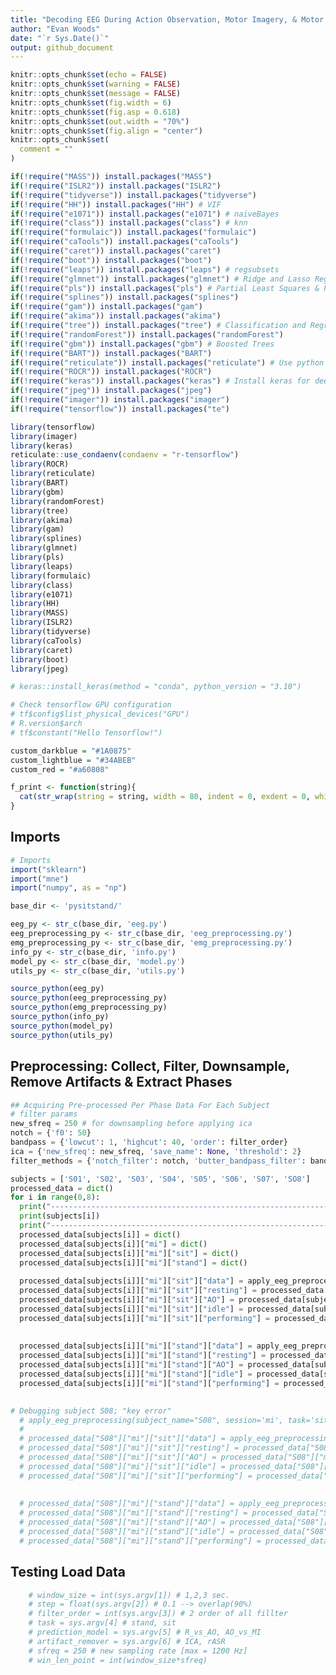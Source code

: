 ```yaml
---
title: "Decoding EEG During Action Observation, Motor Imagery, & Motor Execution"
author: "Evan Woods"
date: "`r Sys.Date()`"
output: github_document
---
```


```r
knitr::opts_chunk$set(echo = FALSE)
knitr::opts_chunk$set(warning = FALSE)
knitr::opts_chunk$set(message = FALSE)
knitr::opts_chunk$set(fig.width = 6)
knitr::opts_chunk$set(fig.asp = 0.618)
knitr::opts_chunk$set(out.width = "70%")
knitr::opts_chunk$set(fig.align = "center")
knitr::opts_chunk$set(
  comment = ""
)
```

```r
if(!require("MASS")) install.packages("MASS")
if(!require("ISLR2")) install.packages("ISLR2")
if(!require("tidyverse")) install.packages("tidyverse")
if(!require("HH")) install.packages("HH") # VIF
if(!require("e1071")) install.packages("e1071") # naiveBayes
if(!require("class")) install.packages("class") # knn
if(!require("formulaic")) install.packages("formulaic")
if(!require("caTools")) install.packages("caTools")
if(!require("caret")) install.packages("caret")
if(!require("boot")) install.packages("boot")
if(!require("leaps")) install.packages("leaps") # regsubsets
if(!require("glmnet")) install.packages("glmnet") # Ridge and Lasso Regression
if(!require("pls")) install.packages("pls") # Partial Least Squares & Principal Component Regression
if(!require("splines")) install.packages("splines")
if(!require("gam")) install.packages("gam")
if(!require("akima")) install.packages("akima")
if(!require("tree")) install.packages("tree") # Classification and Regression Trees
if(!require("randomForest")) install.packages("randomForest")
if(!require("gbm")) install.packages("gbm") # Boosted Trees
if(!require("BART")) install.packages("BART")
if(!require("reticulate")) install.packages("reticulate") # Use python objects in R
if(!require("ROCR")) install.packages("ROCR")
if(!require("keras")) install.packages("keras") # Install keras for deep learning
if(!require("jpeg")) install.packages("jpeg")
if(!require("imager")) install.packages("imager")
if(!require("tensorflow")) install.packages("te")

library(tensorflow)
library(imager)
library(keras)
reticulate::use_condaenv(condaenv = "r-tensorflow")
library(ROCR)
library(reticulate)
library(BART)
library(gbm)
library(randomForest)
library(tree)
library(akima)
library(gam)
library(splines)
library(glmnet)
library(pls)
library(leaps)
library(formulaic)
library(class)
library(e1071)
library(HH)
library(MASS)
library(ISLR2)
library(tidyverse)
library(caTools)
library(caret)
library(boot)
library(jpeg)
```

```r
# keras::install_keras(method = "conda", python_version = "3.10")
```

```r
# Check tensorflow GPU configuration
# tf$config$list_physical_devices("GPU")
# R.version$arch
# tf$constant("Hello Tensorflow!")
```

```r
custom_darkblue = "#1A0875"
custom_lightblue = "#34ABEB"
custom_red = "#a60808"
```

```r
f_print <- function(string){
  cat(str_wrap(string = string, width = 80, indent = 0, exdent = 0, whitespace_only = TRUE))
}
```

## Imports
```r
# Imports
import("sklearn")
import("mne")
import("numpy", as = "np")

base_dir <- 'pysitstand/'

eeg_py <- str_c(base_dir, 'eeg.py')
eeg_preprocessing_py <- str_c(base_dir, 'eeg_preprocessing.py')
emg_preprocessing_py <- str_c(base_dir, 'emg_preprocessing.py')
info_py <- str_c(base_dir, 'info.py')
model_py <- str_c(base_dir, 'model.py')
utils_py <- str_c(base_dir, 'utils.py')

source_python(eeg_py) 
source_python(eeg_preprocessing_py)
source_python(emg_preprocessing_py)
source_python(info_py)
source_python(model_py)
source_python(utils_py)

```

## Preprocessing: Collect, Filter, Downsample, Remove Artifacts & Extract Phases
```python
## Acquiring Pre-processed Per Phase Data For Each Subject
# filter params
new_sfreq = 250 # for downsampling before applying ica
notch = {'f0': 50}
bandpass = {'lowcut': 1, 'highcut': 40, 'order': filter_order}
ica = {'new_sfreq': new_sfreq, 'save_name': None, 'threshold': 2}
filter_methods = {'notch_filter': notch, 'butter_bandpass_filter': bandpass, 'ica': ica}

subjects = ['S01', 'S02', 'S03', 'S04', 'S05', 'S06', 'S07', 'SO8']
processed_data = dict()
for i in range(0,8):
  print("--------------------------------------------------------------------------")
  print(subjects[i])
  print("--------------------------------------------------------------------------")
  processed_data[subjects[i]] = dict()
  processed_data[subjects[i]]["mi"] = dict()
  processed_data[subjects[i]]["mi"]["sit"] = dict()
  processed_data[subjects[i]]["mi"]["stand"] = dict()
  
  processed_data[subjects[i]]["mi"]["sit"]["data"] = apply_eeg_preprocessing(subject_name=subjects[i], session='mi', task='sit', filter_method = filter_methods)
  processed_data[subjects[i]]["mi"]["sit"]["resting"] = processed_data[subjects[i]]["mi"]["sit"]["data"][:,:,500:1500]
  processed_data[subjects[i]]["mi"]["sit"]["AO"] = processed_data[subjects[i]]["mi"]["sit"]["data"][:,:,1500:2500]
  processed_data[subjects[i]]["mi"]["sit"]["idle"] = processed_data[subjects[i]]["mi"]["sit"]["data"][:,:,2500:2750]
  processed_data[subjects[i]]["mi"]["sit"]["performing"] = processed_data[subjects[i]]["mi"]["sit"]["data"][:,:,2750:3750]
  
  
  processed_data[subjects[i]]["mi"]["stand"]["data"] = apply_eeg_preprocessing(subject_name=subjects[i], session='mi', task='stand', filter_method = filter_methods)
  processed_data[subjects[i]]["mi"]["stand"]["resting"] = processed_data[subjects[i]]["mi"]["sit"]["data"][:,:,500:1500]
  processed_data[subjects[i]]["mi"]["stand"]["AO"] = processed_data[subjects[i]]["mi"]["sit"]["data"][:,:,1500:2500]
  processed_data[subjects[i]]["mi"]["stand"]["idle"] = processed_data[subjects[i]]["mi"]["sit"]["data"][:,:,2500:2750]
  processed_data[subjects[i]]["mi"]["stand"]["performing"] = processed_data[subjects[i]]["mi"]["sit"]["data"][:,:,2750:3750]
  
```

```python
# Debugging subject S08; "key error"  
  # apply_eeg_preprocessing(subject_name="S08", session='mi', task='sit', filter_method = filter_methods)  
  # 
  # processed_data["S08"]["mi"]["sit"]["data"] = apply_eeg_preprocessing(subject_name="S08", session='mi', task='sit', filter_method = filter_methods)
  # processed_data["S08"]["mi"]["sit"]["resting"] = processed_data["S08"]["mi"]["sit"]["data"][:,:,500:1500]
  # processed_data["S08"]["mi"]["sit"]["AO"] = processed_data["S08"]["mi"]["sit"]["data"][:,:,1500:2500]
  # processed_data["S08"]["mi"]["sit"]["idle"] = processed_data["S08"]["mi"]["sit"]["data"][:,:,2500:2750]
  # processed_data["S08"]["mi"]["sit"]["performing"] = processed_data["S08"]["mi"]["sit"]["data"][:,:,2750:3750]
  
  
  # processed_data["S08"]["mi"]["stand"]["data"] = apply_eeg_preprocessing(subject_name="S08", session='mi', task='stand', filter_method = filter_methods)
  # processed_data["S08"]["mi"]["stand"]["resting"] = processed_data["S08"]["mi"]["sit"]["data"][:,:,500:1500]
  # processed_data["S08"]["mi"]["stand"]["AO"] = processed_data["S08"]["mi"]["sit"]["data"][:,:,1500:2500]
  # processed_data["S08"]["mi"]["stand"]["idle"] = processed_data["S08"]["mi"]["sit"]["data"][:,:,2500:2750]
  # processed_data["S08"]["mi"]["stand"]["performing"] = processed_data["S08"]["mi"]["sit"]["data"][:,:,2750:3750]
```


## Testing Load Data
```python
    # window_size = int(sys.argv[1]) # 1,2,3 sec.
    # step = float(sys.argv[2]) # 0.1 --> overlap(90%)
    # filter_order = int(sys.argv[3]) # 2 order of all fillter
    # task = sys.argv[4] # stand, sit
    # prediction_model = sys.argv[5] # R_vs_AO, AO_vs_MI
    # artifact_remover = sys.argv[6] # ICA, rASR
    # sfreq = 250 # new sampling rate [max = 1200 Hz]
    # win_len_point = int(window_size*sfreq)
```






